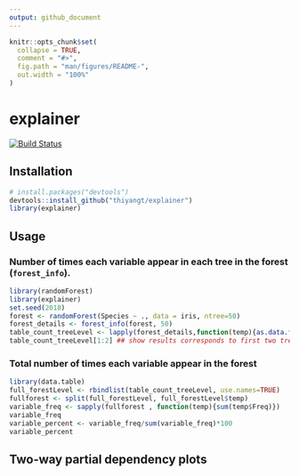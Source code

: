 ```yaml
---
output: github_document
---
```



<!-- README.md is generated from README.Rmd. Please edit that file -->

```r
knitr::opts_chunk$set(
  collapse = TRUE,
  comment = "#>",
  fig.path = "man/figures/README-",
  out.width = "100%"
)
```
# explainer


[![Build Status](https://travis-ci.org/thiyangt/explainer.svg?branch=master)](https://travis-ci.org/thiyangt/explainer)

## Installation

```r
# install.packages("devtools")
devtools::install_github("thiyangt/explainer")
library(explainer)
```
## Usage

### Number of times each variable appear in each tree in the forest (`forest_info`).

```r
library(randomForest)
library(explainer)
set.seed(2018)
forest <- randomForest(Species ~ ., data = iris, ntree=50)
forest_details <- forest_info(forest, 50)
table_count_treeLevel <- lapply(forest_details,function(temp){as.data.frame(table(temp))})
table_count_treeLevel[1:2] ## show results corresponds to first two trees

```

### Total number of times each variable appear in the forest

```r
library(data.table)
full_forestLevel <- rbindlist(table_count_treeLevel, use.names=TRUE)
fullforest <- split(full_forestLevel, full_forestLevel$temp)
variable_freq <- sapply(fullforest , function(temp){sum(temp$Freq)})
variable_freq 
variable_percent <- variable_freq/sum(variable_freq)*100
variable_percent
```

## Two-way partial dependency plots



